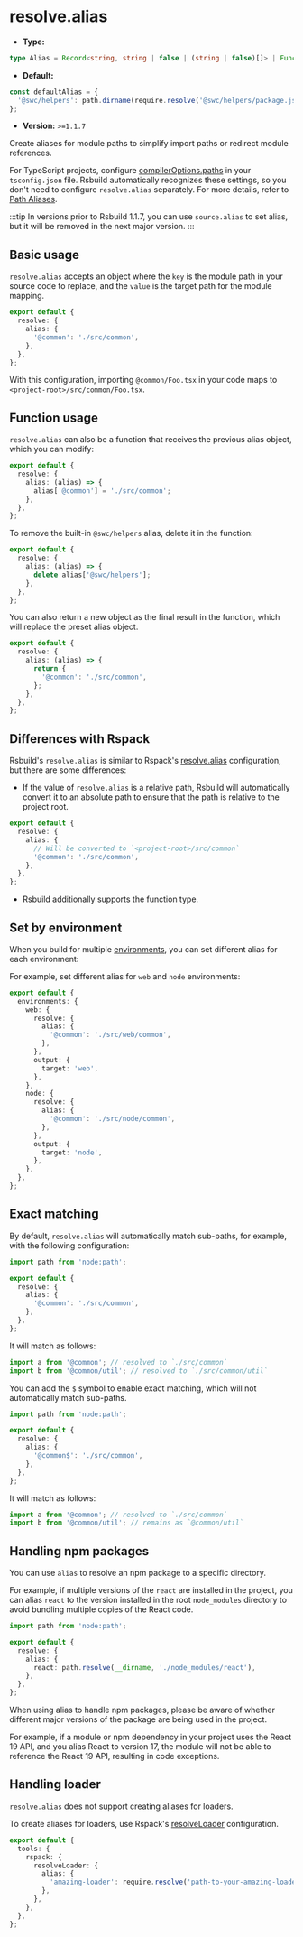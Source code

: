 # resolve.alias

- **Type:**

```ts
type Alias = Record<string, string | false | (string | false)[]> | Function;
```

- **Default:**

```ts
const defaultAlias = {
  '@swc/helpers': path.dirname(require.resolve('@swc/helpers/package.json')),
};
```

- **Version:** `>=1.1.7`

Create aliases for module paths to simplify import paths or redirect module references.

For TypeScript projects, configure [compilerOptions.paths](https://typescriptlang.org/tsconfig#paths) in your `tsconfig.json` file. Rsbuild automatically recognizes these settings, so you don't need to configure `resolve.alias` separately. For more details, refer to [Path Aliases](/guide/advanced/alias).

:::tip
In versions prior to Rsbuild 1.1.7, you can use `source.alias` to set alias, but it will be removed in the next major version.
:::

## Basic usage

`resolve.alias` accepts an object where the `key` is the module path in your source code to replace, and the `value` is the target path for the module mapping.

```ts title="rsbuild.config.ts"
export default {
  resolve: {
    alias: {
      '@common': './src/common',
    },
  },
};
```

With this configuration, importing `@common/Foo.tsx` in your code maps to `<project-root>/src/common/Foo.tsx`.

## Function usage

`resolve.alias` can also be a function that receives the previous alias object, which you can modify:

```ts title="rsbuild.config.ts"
export default {
  resolve: {
    alias: (alias) => {
      alias['@common'] = './src/common';
    },
  },
};
```

To remove the built-in `@swc/helpers` alias, delete it in the function:

```ts title="rsbuild.config.ts"
export default {
  resolve: {
    alias: (alias) => {
      delete alias['@swc/helpers'];
    },
  },
};
```

You can also return a new object as the final result in the function, which will replace the preset alias object.

```ts title="rsbuild.config.ts"
export default {
  resolve: {
    alias: (alias) => {
      return {
        '@common': './src/common',
      };
    },
  },
};
```

## Differences with Rspack

Rsbuild's `resolve.alias` is similar to Rspack's [resolve.alias](https://rspack.rs/config/resolve#resolvealias) configuration, but there are some differences:

- If the value of `resolve.alias` is a relative path, Rsbuild will automatically convert it to an absolute path to ensure that the path is relative to the project root.

```ts title="rsbuild.config.ts"
export default {
  resolve: {
    alias: {
      // Will be converted to `<project-root>/src/common`
      '@common': './src/common',
    },
  },
};
```

- Rsbuild additionally supports the function type.

## Set by environment

When you build for multiple [environments](/config/environments), you can set different alias for each environment:

For example, set different alias for `web` and `node` environments:

```ts title="rsbuild.config.ts"
export default {
  environments: {
    web: {
      resolve: {
        alias: {
          '@common': './src/web/common',
        },
      },
      output: {
        target: 'web',
      },
    },
    node: {
      resolve: {
        alias: {
          '@common': './src/node/common',
        },
      },
      output: {
        target: 'node',
      },
    },
  },
};
```

## Exact matching

By default, `resolve.alias` will automatically match sub-paths, for example, with the following configuration:

```ts title="rsbuild.config.ts"
import path from 'node:path';

export default {
  resolve: {
    alias: {
      '@common': './src/common',
    },
  },
};
```

It will match as follows:

```ts
import a from '@common'; // resolved to `./src/common`
import b from '@common/util'; // resolved to `./src/common/util`
```

You can add the `$` symbol to enable exact matching, which will not automatically match sub-paths.

```ts title="rsbuild.config.ts"
import path from 'node:path';

export default {
  resolve: {
    alias: {
      '@common$': './src/common',
    },
  },
};
```

It will match as follows:

```ts
import a from '@common'; // resolved to `./src/common`
import b from '@common/util'; // remains as `@common/util`
```

## Handling npm packages

You can use `alias` to resolve an npm package to a specific directory.

For example, if multiple versions of the `react` are installed in the project, you can alias `react` to the version installed in the root `node_modules` directory to avoid bundling multiple copies of the React code.

```ts title="rsbuild.config.ts"
import path from 'node:path';

export default {
  resolve: {
    alias: {
      react: path.resolve(__dirname, './node_modules/react'),
    },
  },
};
```

When using alias to handle npm packages, please be aware of whether different major versions of the package are being used in the project.

For example, if a module or npm dependency in your project uses the React 19 API, and you alias React to version 17, the module will not be able to reference the React 19 API, resulting in code exceptions.

## Handling loader

`resolve.alias` does not support creating aliases for loaders.

To create aliases for loaders, use Rspack's [resolveLoader](https://rspack.rs/config/resolve-loader) configuration.

```ts title="rsbuild.config.ts"
export default {
  tools: {
    rspack: {
      resolveLoader: {
        alias: {
          'amazing-loader': require.resolve('path-to-your-amazing-loader'),
        },
      },
    },
  },
};
```
